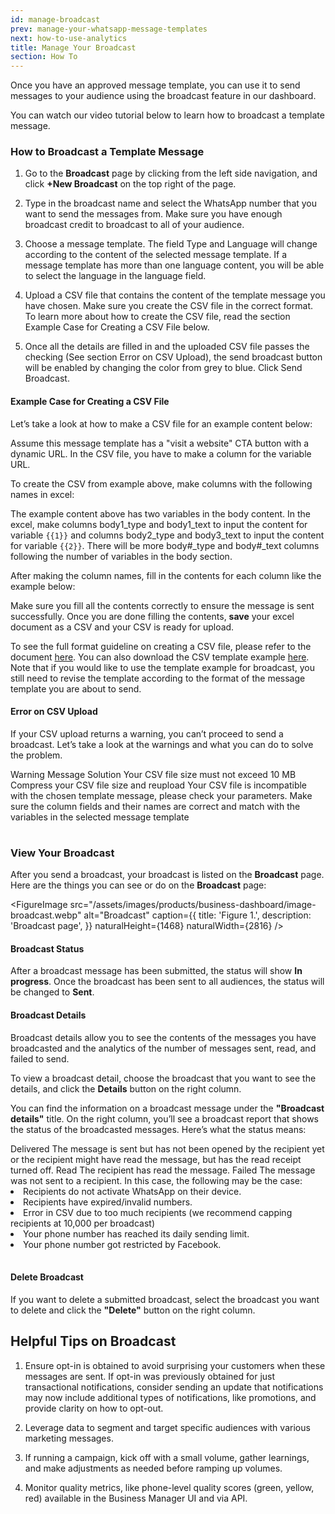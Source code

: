 ```yaml
---
id: manage-broadcast
prev: manage-your-whatsapp-message-templates
next: how-to-use-analytics
title: Manage Your Broadcast
section: How To
---
```


Once you have an approved message template, you can use it to send messages to your audience using the broadcast feature in our dashboard.

You can watch our video tutorial below to learn how to broadcast a template message.

<YoutubeEmbedWrapper>
  <YoutubeEmbed id="smbHZW5qsIk" params="v=smbHZW5qsIk" title=" Manage Your Broadcast" />
</YoutubeEmbedWrapper>

### How to Broadcast a Template Message

1. Go to the **Broadcast** page by clicking from the left side navigation, and click **+New Broadcast** on the top right of the page.

2. Type in the broadcast name and select the WhatsApp number that you want to send the messages from. Make sure you have enough broadcast credit to broadcast to all of your audience.

3. Choose a message template. The field Type and Language will change according to the content of the selected message template. If a message template has more than one language content, you will be able to select the language in the language field.

4. Upload a CSV file that contains the content of the template message you have chosen. Make sure you create the CSV file in the correct format. To learn more about how to create the CSV file, read the section Example Case for Creating a CSV File below.

5. Once all the details are filled in and the uploaded CSV file passes the checking (See section Error on CSV Upload), the send broadcast button will be enabled by changing the color from grey to blue. Click Send Broadcast.

#### Example Case for Creating a CSV File

Let’s take a look at how to make a CSV file for an example content below:

<FigureImage
  src="/assets/images/products/business-dashboard/message-template/image-7.webp"
  alt="image-7"
  naturalHeight={513}
  naturalWidth={2816}
/>

Assume this message template has a "visit a website" CTA button with a dynamic URL. In the CSV file, you have to make a column for the variable URL.

To create the CSV from example above, make columns with the following names in excel:

<FigureImage
  src="/assets/images/products/business-dashboard/manage-broadcast/table-1.webp"
  alt="table-1"
  naturalHeight={109}
  naturalWidth={2816}
/>

The example content above has two variables in the body content. In the excel, make columns body1_type and body1_text to input the content for variable `{{1}}` and columns body2_type and body3_text to input the content for variable `{{2}}`. There will be more body#\_type and body#\_text columns following the number of variables in the body section.

After making the column names, fill in the contents for each column like the example below:

<FigureImage
  src="/assets/images/products/business-dashboard/manage-broadcast/table-2.webp"
  alt="table-2"
  naturalHeight={319}
  naturalWidth={2816}
/>

Make sure you fill all the contents correctly to ensure the message is sent successfully. Once you are done filling the contents,
**save** your excel document as a CSV and your CSV is ready for upload.

To see the full format guideline on creating a CSV file, please refer to the document [here](https://see-spaces.sgp1.digitaloceanspaces.com/business-dashboard/How%20to%20upload%20broadcast%20template%20message.pdf). You can also download the CSV template example [here](https://docs.google.com/spreadsheets/u/0/d/19MhdnZLytmh4iB5J-EVWYLhRrq6WcAYqkoe0jcOW3IU/edit). Note that if you would like to use the template example for broadcast, you still need to revise the template according to the format of the message template you are about to send.

#### Error on CSV Upload

If your CSV upload returns a warning, you can’t proceed to send a broadcast. Let’s take a look at the warnings and what you can do to solve the problem.

<Table>
  <TableHead>
    <TableHeadRow>
      <TableHeadCell>Warning Message</TableHeadCell>
      <TableHeadCell>Solution</TableHeadCell>
    </TableHeadRow>
  </TableHead>
  <TableBody>
    <TableBodyRow>
      <TableBodyCell>Your CSV file size must not exceed 10 MB</TableBodyCell>
      <TableBodyCell>Compress your CSV file size and reupload </TableBodyCell>
    </TableBodyRow>
    <TableBodyRow>
      <TableBodyCell>
        Your CSV file is incompatible with the chosen template message, please check your parameters.
      </TableBodyCell>
      <TableBodyCell>
        Make sure the column fields and their names are correct and match with the variables in the selected message
        template
      </TableBodyCell>
    </TableBodyRow>
  </TableBody>
</Table>

### View Your Broadcast

After you send a broadcast, your broadcast is listed on the **Broadcast** page. Here are the things you can see or do on the **Broadcast** page:

<FigureImage
  src="/assets/images/products/business-dashboard/image-broadcast.webp"
  alt="Broadcast"
  caption={{
    title: 'Figure 1.',
    description: 'Broadcast page',
  }}
  naturalHeight={1468}
  naturalWidth={2816}
/>

#### Broadcast Status

After a broadcast message has been submitted, the status will show **In progress**. Once the broadcast has been sent to all audiences, the status will be changed to **Sent**.

#### Broadcast Details

Broadcast details allow you to see the contents of the messages you have broadcasted and the analytics of the number of messages sent, read, and failed to send.

To view a broadcast detail, choose the broadcast that you want to see the details, and click the **Details** button on the right column.

You can find the information on a broadcast message under the **"Broadcast details"** title. On the right column, you’ll see a broadcast report that shows the status of the broadcasted messages. Here’s what the status means:

<Table>
  <TableBody>
    <TableBodyRow>
      <TableBodyCell>Delivered</TableBodyCell>
      <TableBodyCell>
        The message is sent but has not been opened by the recipient yet or the recipient might have read the message,
        but has the read receipt turned off.
      </TableBodyCell>
    </TableBodyRow>
    <TableBodyRow>
      <TableBodyCell>Read</TableBodyCell>
      <TableBodyCell>The recipient has read the message.</TableBodyCell>
    </TableBodyRow>
    <TableBodyRow>
      <TableBodyCell>Failed</TableBodyCell>
      <TableBodyCell>
        The message was not sent to a recipient. In this case, the following may be the case:
        <li>Recipients do not activate WhatsApp on their device.</li>
        <li>Recipients have expired/invalid numbers.</li>
        <li>Error in CSV due to too much recipients (we recommend capping recipients at 10,000 per broadcast)</li>
        <li>Your phone number has reached its daily sending limit.</li>
        <li>Your phone number got restricted by Facebook.</li>
      </TableBodyCell>
    </TableBodyRow>
  </TableBody>
</Table>

#### Delete Broadcast

If you want to delete a submitted broadcast, select the broadcast you want to delete and click the **"Delete"** button on the right column.

## Helpful Tips on Broadcast

1. Ensure opt-in is obtained to avoid surprising your customers when these messages are sent. If opt-in was previously obtained for just transactional notifications, consider sending an update that notifications may now include additional types of notifications, like promotions, and provide clarity on how to opt-out.

2. Leverage data to segment and target specific audiences with various marketing messages.

3. If running a campaign, kick off with a small volume, gather learnings, and make adjustments as needed before ramping up volumes.

4. Monitor quality metrics, like phone-level quality scores (green, yellow, red) available in the Business Manager UI and via API.
